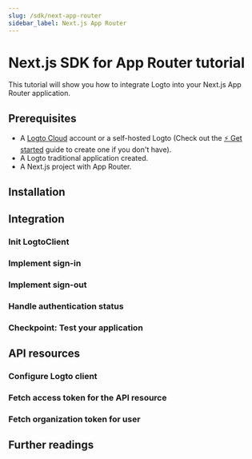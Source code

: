 ```yaml
---
slug: /sdk/next-app-router
sidebar_label: Next.js App Router
---
```



# Next.js SDK for App Router tutorial

This tutorial will show you how to integrate Logto into your Next.js App Router application.

<TutorialTip />

## Prerequisites

- A [Logto Cloud](https://cloud.logto.io) account or a self-hosted Logto (Check out the [⚡ Get started](https://docs.logto.io/docs/tutorials/get-started/) guide to create one if you don't have).
- A Logto traditional application created.
- A Next.js project with App Router.

## Installation

<Installation />

## Integration

### Init LogtoClient

<InitClient />

### Implement sign-in

<ImplementSignIn />

### Implement sign-out

<ImplementSignOut />

### Handle authentication status

<HandleAuthenticationStatus />

### Checkpoint: Test your application

<CheckIntegration />

## API resources

<ApiResourcesDescription />

### Configure Logto client

<ConfigApiResources />

### Fetch access token for the API resource

<FetchAccessTokenForApiResources />

### Fetch organization token for user

<FetchOrganizationTokenForUser />

## Further readings

<FurtherReadings />
